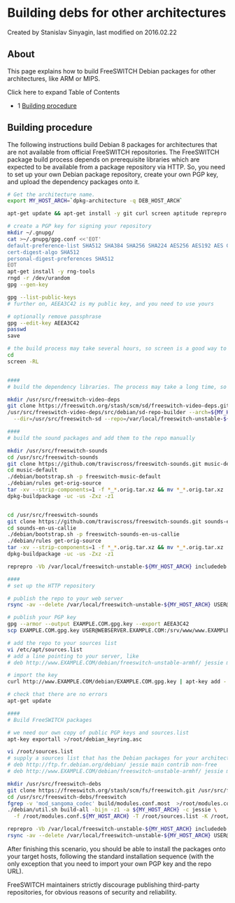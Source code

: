 
# Building debs for other architectures 

 Created by  Stanislav Sinyagin, last modified on 2016.02.22

## About

This page explains how to build FreeSWITCH Debian packages for other architectures, like ARM or MIPS.

Click here to expand Table of Contents

* 1 [Building procedure](#building-procedure)

## Building procedure

The following instructions build Debian 8 packages for architectures that are not available from official FreeSWITCH repositories. The FreeSWITCH package build process depends on prerequisite libraries which are expected to be available from a package repository via HTTP. So, you need to set up your own Debian package repository, create your own PGP key, and upload the dependency packages onto it.

```bash
# Get the architecture name. 
export MY_HOST_ARCH=`dpkg-architecture -q DEB_HOST_ARCH`

apt-get update && apt-get install -y git curl screen aptitude reprepro make sox flac

# create a PGP key for signing your repository
mkdir ~/.gnupg/
cat >~/.gnupg/gpg.conf <<'EOT'
default-preference-list SHA512 SHA384 SHA256 SHA224 AES256 AES192 AES CAST5 BZIP2 ZLIB ZIP Uncompressed
cert-digest-algo SHA512
personal-digest-preferences SHA512
EOT
apt-get install -y rng-tools
rngd -r /dev/urandom
gpg --gen-key

gpg --list-public-keys
# further on, AEEA3C42 is my public key, and you need to use yours

# optionally remove passphrase
gpg --edit-key AEEA3C42
passwd
save

# the build process may take several hours, so screen is a good way to avoid terminal interruptions
cd 
screen -RL


####
# build the dependency libraries. The process may take a long time, so use Ctrl-A Ctrl-D to detach from the screen if needed

mkdir /usr/src/freeswitch-video-deps
git clone https://freeswitch.org/stash/scm/sd/freeswitch-video-deps.git /usr/src/freeswitch-video-deps/src
/usr/src/freeswitch-video-deps/src/debian/sd-repo-builder --arch=${MY_HOST_ARCH} \
  --dir=/usr/src/freeswitch-sd --repo=/var/local/freeswitch-unstable-${MY_HOST_ARCH} --sign=AEEA3C42

####
# build the sound packages and add them to the repo manually

mkdir /usr/src/freeswitch-sounds
cd /usr/src/freeswitch-sounds
git clone https://github.com/traviscross/freeswitch-sounds.git music-default
cd music-default
./debian/bootstrap.sh -p freeswitch-music-default
./debian/rules get-orig-source
tar -xv --strip-components=1 -f *_*.orig.tar.xz && mv *_*.orig.tar.xz ../
dpkg-buildpackage -uc -us -Zxz -z1


cd /usr/src/freeswitch-sounds
git clone https://github.com/traviscross/freeswitch-sounds.git sounds-en-us-callie
cd sounds-en-us-callie
./debian/bootstrap.sh -p freeswitch-sounds-en-us-callie
./debian/rules get-orig-source
tar -xv --strip-components=1 -f *_*.orig.tar.xz && mv *_*.orig.tar.xz ../
dpkg-buildpackage -uc -us -Zxz -z1

reprepro -Vb /var/local/freeswitch-unstable-${MY_HOST_ARCH} includedeb jessie /usr/src/freeswitch-sounds/*.deb

####
# set up the HTTP repository 

# publish the repo to your web server
rsync -av --delete /var/local/freeswitch-unstable-${MY_HOST_ARCH} USER@WEBSERVER.EXAMPLE.COM:/srv/www/www.EXAMPLE.COM/debian

# publish your PGP key
gpg --armor --output EXAMPLE.COM.gpg.key --export AEEA3C42
scp EXAMPLE.COM.gpg.key USER@WEBSERVER.EXAMPLE.COM:/srv/www/www.EXAMPLE.COM/debian

# add the repo to your sources list
vi /etc/apt/sources.list
# add a line pointing to your server, like 
# deb http://www.EXAMPLE.COM/debian/freeswitch-unstable-armhf/ jessie main

# import the key 
curl http://www.EXAMPLE.COM/debian/EXAMPLE.COM.gpg.key | apt-key add -

# check that there are no errors
apt-get update 

####
# Build FreeSWITCH packages

# we need our own copy of public PGP keys and sources.list
apt-key exportall >/root/debian_keyring.asc

vi /root/sources.list 
# supply a sources list that has the Debian packages for your architecture and a link to your custom repo:
# deb http://ftp.fr.debian.org/debian/ jessie main contrib non-free
# deb http://www.EXAMPLE.COM/debian/freeswitch-unstable-armhf/ jessie main

mkdir /usr/src/freeswitch-debs
git clone https://freeswitch.org/stash/scm/fs/freeswitch.git /usr/src/freeswitch-debs/freeswitch
cd /usr/src/freeswitch-debs/freeswitch
fgrep -v 'mod_sangoma_codec' build/modules.conf.most  >/root/modules.conf.${MY_HOST_ARCH}  
./debian/util.sh build-all -bijn -z1 -a ${MY_HOST_ARCH} -c jessie \
  -f /root/modules.conf.${MY_HOST_ARCH} -T /root/sources.list -K /root/debian_keyring.asc

reprepro -Vb /var/local/freeswitch-unstable-${MY_HOST_ARCH} includedeb jessie /usr/src/freeswitch-debs/*.deb
rsync -av --delete /var/local/freeswitch-unstable-${MY_HOST_ARCH} USER@WEBSERVER.EXAMPLE.COM:/srv/www/www.EXAMPLE.COM/debian
```

After finishing this scenario, you should be able to install the packages onto your target hosts, following the standard installation sequence (with the only exception that you need to import your own PGP key and the repo URL).

FreeSWITCH maintainers strictly discourage publishing third-party repositories, for obvious reasons of security and reliability.


